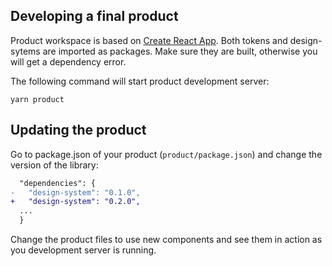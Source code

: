 




## Developing a final product

Product workspace is based on [Create React App](https://github.com/facebook/create-react-app). Both tokens and design-sytems are imported as packages. Make sure they are built, otherwise you will get a dependency error.

The following command will start product development server:

```
yarn product
```

## Updating the product

Go to package.json of your product (`product/package.json`) and change the
version of the library:

```diff
  "dependencies": {
-   "design-system": "0.1.0", 
+   "design-system": "0.2.0",
  ...
  }

```

Change the product files to use new components and
see them in action as you development server is running.